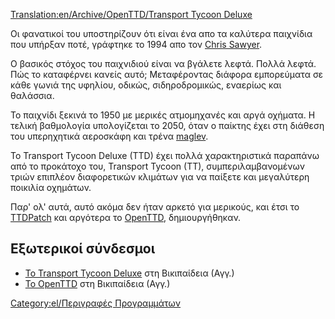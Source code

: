 [[Translation:en/Archive/OpenTTD/Transport Tycoon Deluxe]]

Οι φανατικοί του υποστηρίζουν ότι είναι ένα απο τα καλύτερα παιχνίδια που υπήρξαν ποτέ, γράφτηκε το 1994 απο τον [http://www.chrissawyer.com Chris Sawyer].

Ο βασικός στόχος του παιχνιδιού είναι να βγάλετε λεφτά. Πολλά λεφτά.
Πώς το καταφέρνει κανείς αυτό; Μεταφέροντας διάφορα εμπορεύματα σε κάθε γωνιά της υφηλίου, οδικώς, σιδηροδρομικώς, εναερίως και θαλάσσια.

Το παιχνίδι ξεκινά το 1950 με μερικές ατμομηχανές και αργά οχήματα. Η τελική βαθμολογία υπολογίζεται το 2050, όταν ο παίκτης έχει στη διάθεση του υπερηχητικά αεροσκάφη και τρένα [[el/Maglev|maglev]].

Το Transport Tycoon Deluxe (TTD) έχει πολλά χαρακτηριστικά παραπάνω από το προκάτοχο του, Transport Tycoon (TT), συμπεριλαμβανομένων τριών επιπλέον διαφορετικών κλιμάτων για να παίξετε και μεγαλύτερη ποικιλία οχημάτων.

Παρ' ολ' αυτά, αυτό ακόμα δεν ήταν αρκετό για μερικούς, και έτσι το [[el/Archive/OpenTTD/TTDPatch|TTDPatch]] και αργότερα το [[el/Manual/Main Page|OpenTTD]], δημιουργήθηκαν.

==Εξωτερικοί σύνδεσμοι==
* [https://www.wikipedia.org/wiki/Transport_Tycoon Το Transport Tycoon Deluxe] στη Βικιπαίδεια (Αγγ.)
* [https://www.wikipedia.org/wiki/OpenTTD Το OpenTTD] στη Βικιπαίδεια (Αγγ.)

[[Category:el/Περιγραφές Προγραμμάτων]]